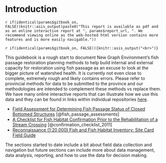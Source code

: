 # Introduction {#intro}

`r if(identical(params$gitbook_on, FALSE))knitr::asis_output(paste0("This report is available as pdf and as an online interactive report at ", params$report_url, ". We recommend viewing online as the web-hosted html version contains more features and is more easily navigable."))`

`r if(identical(params$gitbook_on, FALSE)){knitr::asis_output("<br>")}`

This guidebook is a rough start to document New Graph Environment's fish passage restoration planning methods to help build internal
and external capacity for restoration using fish passage as an excuse to look at the bigger picture of watershed health. It is currently not even close to complete, extremely rough and likely contains errors. Please refer to provincial methods for data to be submitted to the province and our methodologies are intended to complement these methods vs replace them. We have many online interactive reports that can illustrate how we use this data and they can be found in links within individual 
repositories [here](https://github.com/NewGraphEnvironment?tab=repositories&q=reporting&type=&language=&sort=).

  * [Field Assessment for Determining Fish Passage Status of Closed Bottomed Structures](https://www2.gov.bc.ca/assets/gov/environment/natural-resource-stewardship/land-based-investment/forests-for-tomorrow/field-assessment-for-determining-fish-passage-status-of-cbs.pdf) [@fish_passage_assessments]
  * [A Checklist for Fish Habitat Confirmation Prior to the Rehabilitation of a Stream Crossing](https://www2.gov.bc.ca/assets/gov/environment/natural-resource-stewardship/land-based-investment/forests-for-tomorrow/checklist-for-fish-habitat-confirmation-201112.pdf) [@confirmation_checklist_2011]
  * [Reconnaissance (1:20,000) Fish and Fish Habitat Inventory: Site Card Field Guide](https://www2.gov.bc.ca/gov/content/environment/natural-resource-stewardship/laws-policies-standards-guidance/inventory-standards/aquatic-ecosystems)

The sections started to date include a bit about field data collection and navigation but future sections can include more about data management, data analysis, reporting, and how to use the data for decision making.
